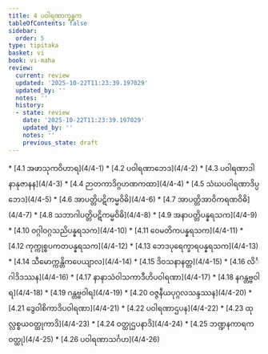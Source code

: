 ```yaml
---
title: 4 ပဝါရဏာက္ခန္ဓက
tableOfContents: false
sidebar:
  order: 5
type: tipitaka
basket: vi
book: vi-maha
review:
  current: review
  updated: '2025-10-22T11:23:39.197029'
  updated_by: ''
  notes: ''
  history:
  - state: review
    date: '2025-10-22T11:23:39.197029'
    updated_by: ''
    notes: ''
    previous_state: draft
---
```



<ReviewStatus review={frontmatter.review} showDetails={true} />

<HypothesisAnnotation frontmatter={frontmatter} />

<DynamicBreadcrumb />



<TableOfContents book="vi-maha" section="4">
* [4.1 အဖာသုကဝိဟာရ](4/4-1)
* [4.2 ပဝါရဏာဘေဒ](4/4-2)
* [4.3 ပဝါရဏာဒါနာနုဇာနန](4/4-3)
* [4.4 ဉာတကာဒိဂ္ဂဟဏကထာ](4/4-4)
* [4.5 သံဃပဝါရဏာဒိပ္ပဘေဒ](4/4-5)
* [4.6 အာပတ္တိပဋိကမ္မဝိဓိ](4/4-6)
* [4.7 အာပတ္တိအာဝိကရဏဝိဓိ](4/4-7)
* [4.8 သဘာဂါပတ္တိပဋိကမ္မဝိဓိ](4/4-8)
* [4.9 အနာပတ္တိပန္နရသက](4/4-9)
* [4.10 ဝဂ္ဂါဝဂ္ဂသညိပန္နရသက](4/4-10)
* [4.11 ဝေမတိကပန္နရသက](4/4-11)
* [4.12 ကုက္ကုစ္စပကတပန္နရသက](4/4-12)
* [4.13 ဘေဒပုရေက္ခာရပန္နရသက](4/4-13)
* [4.14 သီမောက္ကန္တိကပေယျာလ](4/4-14)
* [4.15 ဒိဝသနာနတ္တ](4/4-15)
* [4.16 လိင်္ဂါဒိဒဿန](4/4-16)
* [4.17 နာနာသံဝါသကာဒီဟိပဝါရဏာ](4/4-17)
* [4.18 နဂန္တဗ္ဗဝါရ](4/4-18)
* [4.19 ဂန္တဗ္ဗဝါရ](4/4-19)
* [4.20 ဝဇ္ဇနီယပုဂ္ဂလသန္ဒဿန](4/4-20)
* [4.21 ဒွေဝါစိကာဒိပဝါရဏာ](4/4-21)
* [4.22 ပဝါရဏာဌပန](4/4-22)
* [4.23 ထုလ္လစ္စယဝတ္ထုကာဒိ](4/4-23)
* [4.24 ဝတ္ထုဌပနာဒိ](4/4-24)
* [4.25 ဘဏ္ဍနကာရကဝတ္ထု](4/4-25)
* [4.26 ပဝါရဏာသင်္ဂဟ](4/4-26)
</TableOfContents>